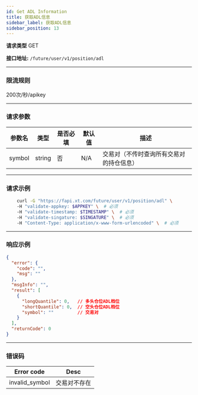 ```yaml
---
id: Get ADL Information
title: 获取ADL信息
sidebar_label: 获取ADL信息
sidebar_position: 13
---
```


**请求类型** GET

**接口地址:** `/future/user/v1/position/adl`

---

### 限流规则

200次/秒/apikey

---

### 请求参数

| 参数名   | 类型   | 是否必填 | 默认值 | 描述 |
| -------- | ------ | -------- | ------ | ---- |
| symbol   | string | 否       | N/A    | 交易对（不传时查询所有交易对的持仓信息） |

---

### 请求示例
```bash
    curl -G "https://fapi.xt.com/future/user/v1/position/adl" \ 
    -H "validate-appkey: $APPKEY" \  # 必须
    -H "validate-timestamp: $TIMESTAMP" \  # 必须
    -H "validate-singature: $SINGATURE" \  # 必须
    -H "Content-Type: application/x-www-form-urlencoded" \  # 必须
```

---

### 响应示例

```json title="Response"
{
  "error": {
    "code": "",
    "msg": ""
  },
  "msgInfo": "",
  "result": [
    {
      "longQuantile": 0,   // 多头仓位ADL档位
      "shortQuantile": 0,  // 空头仓位ADL档位
      "symbol": ""         // 交易对
    }
  ],
  "returnCode": 0
}
```

---

### 错误码

| **Error code**               | **Desc**                       |
| ---------------------------- | ------------------------------ |
| invalid_symbol               | 交易对不存在                         |


